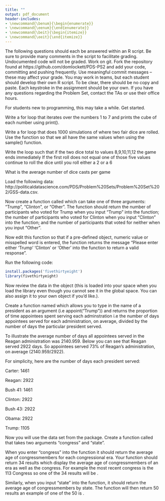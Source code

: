 ```yaml
---
title: ""
output: pdf_document
header-includes:
- \newcommand{\benum}{\begin{enumerate}}
- \newcommand{\eenum}{\end{enumerate}}
- \newcommand{\beit}{\begin{itemize}}
- \newcommand{\eeit}{\end{itemize}}
---
```


\begin{center}
{\Large{\textbf{Problem Set 2}}} \\
\vspace{4 bp}
Due February 13, 10:00 AM (Before Class) \\
\end{center}

\section*{Instructions}

\benum
  \item The following questions should each be answered within an R script. Be sure to provide many comments in the script to facilitate grading. Undocumented code will not be graded. 
  \item Work on git. Fork the repository found at https://github.com/domlockett/PDS-PS2 and add your code, committing and pushing frequently. Use meaningful commit messages – these may affect your grade.
  \item You may work in teams, but each student should develop their own R script. To be clear, there should be no copy and paste. Each keystroke in the assignment should be your own.
  \item If you have any questions regarding the Problem Set, contact the TAs or use their office hours.
  \item For students new to programming, this may take a while. Get started.
  
\eenum

\section*{for loops, if else, while}

\benum

  \item Write a for loop that iterates over the numbers 1 to 7 and prints the cube of each number using print().



 \beit
 
 \item Write a for loop that does 1000 simulations of where two fair dice are rolled. Use the function \texttt{set.seed(14)} so that we all have the same values when using the sample() function. 
 
\beit

 \item Write the loop such that if the two dice total to values 8,9,10,11,12 the game ends immediately
 \item If the first roll does not equal one of those five values continue to roll the dice until you roll either a 2 or a 6
 \item What is the average number of dice casts per game

\eeit
\eenum

\section*{Functions}

\benum
  \setcounter{enumi}{2}
\item Load the following data: http://politicaldatascience.com/PDS/Problem%20Sets/Problem%20Set%202/GSS-data.csv. 

Now create a function called \texttt{vote.choice} which can take one of three arguments: "Trump", "Clinton", or "Other". The function should return the number of participants who voted for Trump when you input "Trump" into the function; the number of participants who voted for Clinton when you input "Clinton" into the function; and the number of participants that voted for neither when you input "Other". 

\beit

 \item Now edit this function so that if a pre-defined object, numeric value or misspelled word is entered, the function returns the message "Please enter either 'Trump' 'Clinton' or 'Other' into the function to return a valid response".

\eeit

\item Run the following code: 

```r
install.packages('fivethirtyeight') 
library(fivethirtyeight) 
```



Now review the data in the \texttt{cabinet\_turnover} object (this is loaded into your space when you load the library even though you cannot see it in the global space. You can also assign it to your own object if you'd like.). 

Create a function named \texttt{appoint} which allows you to type in the name of a president as an argument (i.e appoint("Trump")) and returns the proportion of time appointees spent serving each adminstration i.e the number of days appointees served for each administration, on average, divided by the number of days the particular president served.

To illustrate the average number of days all appointees served in the Reagan administration was 2140.959. Below you can see that Reagan served 2922 days. So appointees served 73\% of Reagan's administration, on average (2140.959/2922).

For simplicity, here are the number of days each president served:

Carter: 1461

Reagan: 2922

Bush 41: 1461

Clinton: 2922

Bush 43: 2922

Obama: 2922

Trump: 1105\footnote{As of January 30, 2020}



\item 

Now you will use the \texttt{congress\_age} data set from the \texttt{fivethirtyfive} package. Create a function called \texttt{congress\_stats} that takes two arguments "congress" and "state". 

When you enter "congress" into the function it should return the average age of congressmembers for each congressional era. Your function should return 34 results which display the average age of congressmembers of an era as well as the congress. For example the most recent congress is the 113 Congress so one of the 34 results will be \texttt{57.6 113}.

Similarly, when you input "state" into the function, it should return the average age of congressmembers by state. The function will then return 50 results an example of one of the 50 is \texttt{53.4 TX}.



\eenum